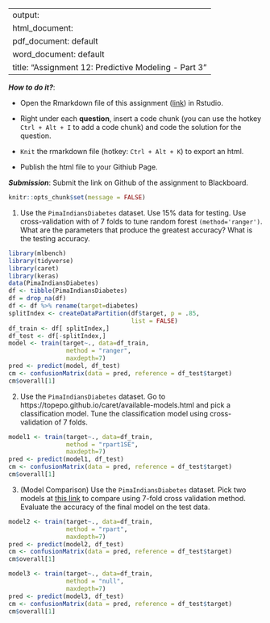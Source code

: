 
---
output: 
  html_document:
  pdf_document: default
  word_document: default
title: "Assignment 12: Predictive Modeling - Part 3"
---

***How to do it?***: 

- Open the Rmarkdown file of this assignment ([link](assignment12.Rmd)) in Rstudio. 

- Right under each **question**, insert  a code chunk (you can use the hotkey `Ctrl + Alt + I` to add a code chunk) and code the solution for the question. 

- `Knit` the rmarkdown file (hotkey: `Ctrl + Alt + K`) to export an html.  

-  Publish the html file to your Githiub Page. 

***Submission***: Submit the link on Github of the assignment to Blackboard.

```r
knitr::opts_chunk$set(message = FALSE)
```


1. Use the `PimaIndiansDiabetes` dataset. Use 15% data for testing. Use cross-validation with of 7 folds to tune random forest `(method='ranger')`.  What are the parameters that produce the greatest accuracy? What is the testing accuracy. 
```r
library(mlbench)
library(tidyverse)
library(caret)
library(keras)
data(PimaIndiansDiabetes)
df <- tibble(PimaIndiansDiabetes)
df = drop_na(df)
df <- df %>% rename(target=diabetes)
splitIndex <- createDataPartition(df$target, p = .85, 
                                  list = FALSE)
df_train <- df[ splitIndex,]
df_test <- df[-splitIndex,]
model <- train(target~., data=df_train, 
                method = "ranger",
                maxdepth=7)
pred <- predict(model, df_test)
cm <- confusionMatrix(data = pred, reference = df_test$target)
cm$overall[1]
```

2. Use the `PimaIndiansDiabetes` dataset. Go to https://topepo.github.io/caret/available-models.html and pick a classification model.  Tune the classification model using cross-validation of 7 folds. 
```r
model1 <- train(target~., data=df_train, 
                method = "rpart1SE",
                maxdepth=7)
pred <- predict(model1, df_test)
cm <- confusionMatrix(data = pred, reference = df_test$target)
cm$overall[1]

```

3. (Model Comparison) Use the `PimaIndiansDiabetes` dataset. Pick two models at [this link](https://topepo.github.io/caret/available-models.html) to compare using 7-fold cross validation method. Evaluate the accuracy of the final model on the test data. 

```r
model2 <- train(target~., data=df_train, 
                method = "rpart",
                maxdepth=7)
pred <- predict(model2, df_test)
cm <- confusionMatrix(data = pred, reference = df_test$target)
cm$overall[1]
```
```r
model3 <- train(target~., data=df_train, 
                method = "null",
                maxdepth=7)
pred <- predict(model3, df_test)
cm <- confusionMatrix(data = pred, reference = df_test$target)
cm$overall[1]
```

